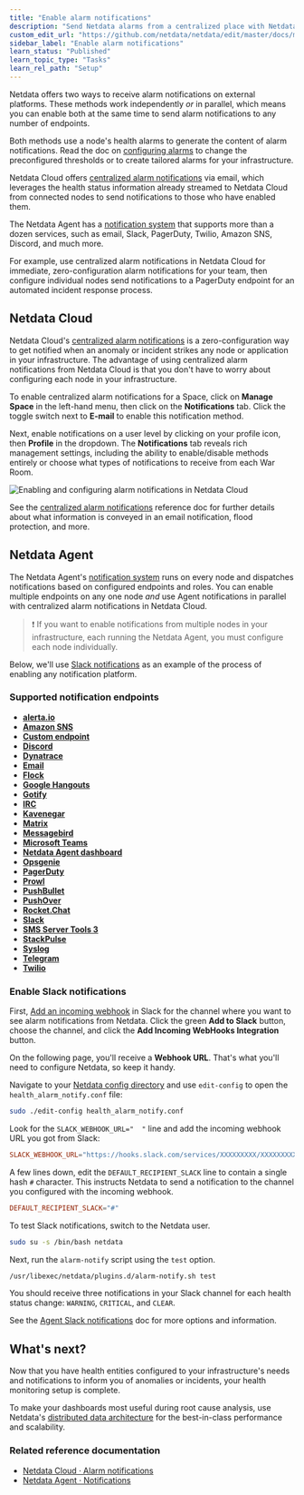 ```yaml
---
title: "Enable alarm notifications"
description: "Send Netdata alarms from a centralized place with Netdata Cloud, or configure nodes individually, to enable incident response and faster resolution."
custom_edit_url: "https://github.com/netdata/netdata/edit/master/docs/monitor/enable-notifications.md"
sidebar_label: "Enable alarm notifications"
learn_status: "Published"
learn_topic_type: "Tasks"
learn_rel_path: "Setup"
---
```



Netdata offers two ways to receive alarm notifications on external platforms. These methods work independently _or_ in
parallel, which means you can enable both at the same time to send alarm notifications to any number of endpoints.

Both methods use a node's health alarms to generate the content of alarm notifications. Read the doc on [configuring
alarms](https://github.com/netdata/netdata/blob/master/docs/monitor/configure-alarms.md) to change the preconfigured thresholds or to create tailored alarms for your
infrastructure.

Netdata Cloud offers [centralized alarm notifications](#netdata-cloud) via email, which leverages the health status
information already streamed to Netdata Cloud from connected nodes to send notifications to those who have enabled them.

The Netdata Agent has a [notification system](#netdata-agent) that supports more than a dozen services, such as email,
Slack, PagerDuty, Twilio, Amazon SNS, Discord, and much more.

For example, use centralized alarm notifications in Netdata Cloud for immediate, zero-configuration alarm notifications
for your team, then configure individual nodes send notifications to a PagerDuty endpoint for an automated incident
response process.

## Netdata Cloud

Netdata Cloud's [centralized alarm
notifications](https://github.com/netdata/netdata/blob/master/docs/cloud/alerts-notifications/notifications.mdx) is a zero-configuration way to
get notified when an anomaly or incident strikes any node or application in your infrastructure. The advantage of using
centralized alarm notifications from Netdata Cloud is that you don't have to worry about configuring each node in your
infrastructure.

To enable centralized alarm notifications for a Space, click on **Manage Space** in the left-hand menu, then click on
the **Notifications** tab. Click the toggle switch next to **E-mail** to enable this notification method.

Next, enable notifications on a user level by clicking on your profile icon, then **Profile** in the dropdown. The
**Notifications** tab reveals rich management settings, including the ability to enable/disable methods entirely or
choose what types of notifications to receive from each War Room.

![Enabling and configuring alarm notifications in Netdata
Cloud](https://user-images.githubusercontent.com/1153921/101936280-93c50900-3b9d-11eb-9ba0-d6927fa872b7.gif)

See the [centralized alarm notifications](/docs/nightly/operations/alerts/alert-notifications)
reference doc for further details about what information is conveyed in an email notification, flood protection, and
more.

## Netdata Agent

The Netdata Agent's [notification system](/docs/nightly/operations/alerts/notifications-reference) runs on every node and dispatches
notifications based on configured endpoints and roles. You can enable multiple endpoints on any one node _and_ use Agent
notifications in parallel with centralized alarm notifications in Netdata Cloud.

> ❗ If you want to enable notifications from multiple nodes in your infrastructure, each running the Netdata Agent, you
> must configure each node individually.

Below, we'll use [Slack notifications](#enable-slack-notifications) as an example of the process of enabling any
notification platform.

### Supported notification endpoints

-   [**alerta.io**](/docs/nightly/setup/notification/agent/alerta)
-   [**Amazon SNS**](/docs/nightly/setup/notification/agent/amazon-sns)
-   [**Custom endpoint**](/docs/nightly/setup/notification/agent/custom-endpoint)
-   [**Discord**](/docs/nightly/setup/notification/agent/discord)
-   [**Dynatrace**](/docs/nightly/setup/notification/agent/dynatrace-events)
-   [**Email**](/docs/nightly/setup/notification/agent/email)
-   [**Flock**](/docs/nightly/setup/notification/agent/flock)
-   [**Google Hangouts**](/docs/nightly/setup/notification/agent/google-hangouts)
-   [**Gotify**](/docs/nightly/setup/notification/agent/gotify)
-   [**IRC**](/docs/nightly/setup/notification/agent/irc)
-   [**Kavenegar**](/docs/nightly/setup/notification/agent/kavenegar)
-   [**Matrix**](/docs/nightly/setup/notification/agent/matrix)
-   [**Messagebird**](/docs/nightly/setup/notification/agent/messagebird)
-   [**Microsoft Teams**](/docs/nightly/setup/notification/agent/microsoft-teams)
-   [**Netdata Agent dashboard**](/docs/nightly/setup/notification/agent/pop-up-notifications)
-   [**Opsgenie**](/docs/nightly/setup/notification/agent/opsgenie)
-   [**PagerDuty**](/docs/nightly/setup/notification/agent/pagerduty)
-   [**Prowl**](/docs/nightly/setup/notification/agent/prowl)
-   [**PushBullet**](/docs/nightly/setup/notification/agent/pushbullet)
-   [**PushOver**](/docs/nightly/setup/notification/agent/pushover)
-   [**Rocket.Chat**](/docs/nightly/setup/notification/agent/rocket-chat)
-   [**Slack**](/docs/nightly/setup/notification/agent/slack)
-   [**SMS Server Tools 3**](/docs/nightly/setup/notification/agent/sms-server)
-   [**StackPulse**](/docs/nightly/setup/notification/agent/stackpulse)
-   [**Syslog**](/docs/nightly/setup/notification/agent/syslog)
-   [**Telegram**](/docs/nightly/setup/notification/agent/telegram)
-   [**Twilio**](/docs/nightly/setup/notification/agent/twilio)

### Enable Slack notifications

First, [Add an incoming webhook](https://slack.com/apps/A0F7XDUAZ-incoming-webhooks) in Slack for the channel where you
want to see alarm notifications from Netdata. Click the green **Add to Slack** button, choose the channel, and click the
**Add Incoming WebHooks Integration** button.

On the following page, you'll receive a **Webhook URL**. That's what you'll need to configure Netdata, so keep it handy.

Navigate to your [Netdata config directory](/docs/nightly/concepts/configure-the-netdata-agent#the-netdata-config-directory) and use `edit-config` to
open the `health_alarm_notify.conf` file:

```bash
sudo ./edit-config health_alarm_notify.conf
```

Look for the `SLACK_WEBHOOK_URL="  "` line and add the incoming webhook URL you got from Slack:

```conf
SLACK_WEBHOOK_URL="https://hooks.slack.com/services/XXXXXXXXX/XXXXXXXXX/XXXXXXXXXXXX"
```

A few lines down, edit the `DEFAULT_RECIPIENT_SLACK` line to contain a single hash `#` character. This instructs Netdata
to send a notification to the channel you configured with the incoming webhook.

```conf
DEFAULT_RECIPIENT_SLACK="#"
```

To test Slack notifications, switch to the Netdata user.

```bash
sudo su -s /bin/bash netdata
```

Next, run the `alarm-notify` script using the `test` option.

```bash
/usr/libexec/netdata/plugins.d/alarm-notify.sh test
```

You should receive three notifications in your Slack channel for each health status change: `WARNING`, `CRITICAL`, and
`CLEAR`.

See the [Agent Slack notifications](/docs/nightly/setup/notification/agent/slack) doc for more options and information.

## What's next?

Now that you have health entities configured to your infrastructure's needs and notifications to inform you of anomalies
or incidents, your health monitoring setup is complete.

To make your dashboards most useful during root cause analysis, use Netdata's [distributed data
architecture](https://github.com/netdata/netdata/blob/master/docs/store/distributed-data-architecture.md) for the best-in-class performance and scalability.

### Related reference documentation

- [Netdata Cloud · Alarm notifications](/docs/nightly/operations/alerts/alert-notifications)
- [Netdata Agent · Notifications](/docs/nightly/operations/alerts/notifications-reference)

